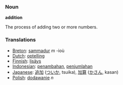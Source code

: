 === Noun ===
'''addition'''

The process of adding two or more numbers.

=== Translations ===
*[[Breton]]: [[sammadur]] ''m'' -ioù
*[[Dutch]]: [[optelling]]
*[[Finnish]]: [[lisäys]]
*[[Indonesian]]: [[tambah|penambahan]], [[jumlah|penjumlahan]]
*[[Japanese]]: [[追加]] ([[ついか]], tsuika), [[加算]] ([[かさん]], kasan)
*[[Polish]]: [[dodawanie]] ''n''